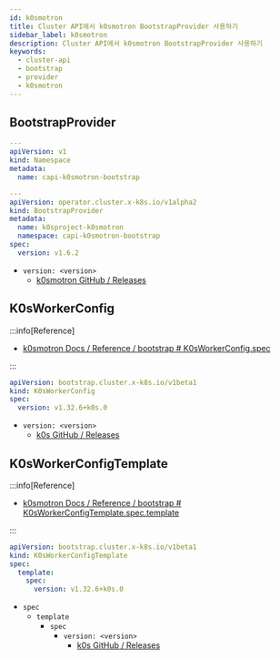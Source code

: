```yaml
---
id: k0smotron
title: Cluster API에서 k0smotron BootstrapProvider 사용하기
sidebar_label: k0smotron
description: Cluster API에서 k0smotron BootstrapProvider 사용하기
keywords:
  - cluster-api
  - bootstrap
  - provider
  - k0smotron
---
```


## BootstrapProvider

```yaml
---
apiVersion: v1
kind: Namespace
metadata:
  name: capi-k0smotron-bootstrap

---
apiVersion: operator.cluster.x-k8s.io/v1alpha2
kind: BootstrapProvider
metadata:
  name: k0sproject-k0smotron
  namespace: capi-k0smotron-bootstrap
spec:
  version: v1.6.2
```

- `version: <version>`
  - [k0smotron GitHub / Releases](https://github.com/k0sproject/k0smotron/releases)

## K0sWorkerConfig

:::info[Reference]

- [k0smotron Docs / Reference / bootstrap # K0sWorkerConfig.spec](https://docs.k0smotron.io/stable/resource-reference/bootstrap.cluster.x-k8s.io-v1beta1/#k0sworkerconfigspec)

:::

```yaml
apiVersion: bootstrap.cluster.x-k8s.io/v1beta1
kind: K0sWorkerConfig
spec:
  version: v1.32.6+k0s.0
```

- `version: <version>`
  - [k0s GitHub / Releases](https://github.com/k0sproject/k0s/releases)

## K0sWorkerConfigTemplate

:::info[Reference]

- [k0smotron Docs / Reference / bootstrap # K0sWorkerConfigTemplate.spec.template](https://docs.k0smotron.io/stable/resource-reference/bootstrap.cluster.x-k8s.io-v1beta1/#k0sworkerconfigtemplatespectemplate)

:::

```yaml
apiVersion: bootstrap.cluster.x-k8s.io/v1beta1
kind: K0sWorkerConfigTemplate
spec:
  template:
    spec:
      version: v1.32.6+k0s.0
```

- `spec`
  - `template`
    - `spec`
      - `version: <version>`
        - [k0s GitHub / Releases](https://github.com/k0sproject/k0s/releases)
